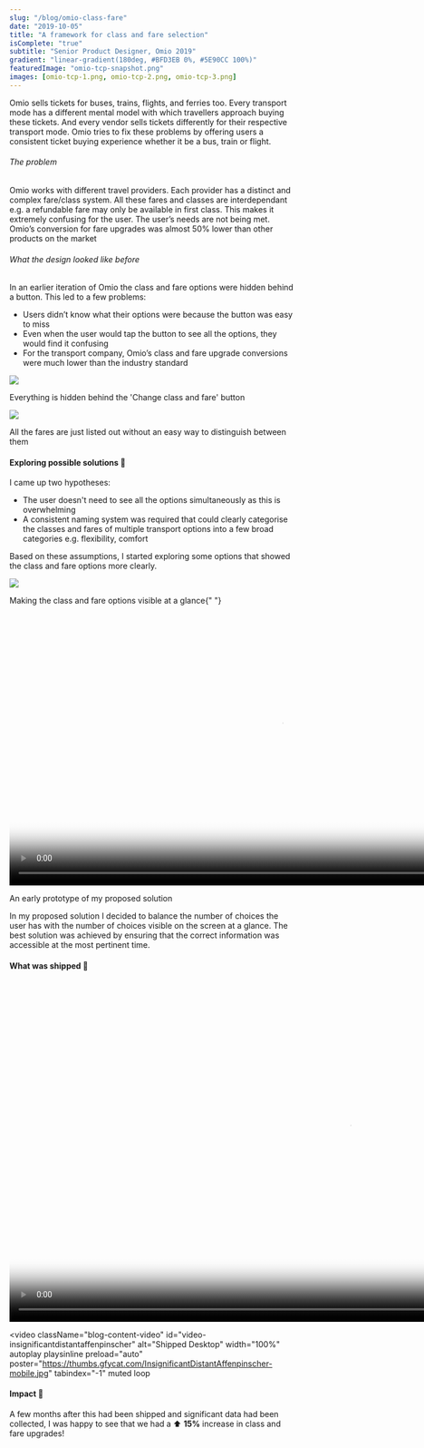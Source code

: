 ```yaml
---
slug: "/blog/omio-class-fare"
date: "2019-10-05"
title: "A framework for class and fare selection"
isComplete: "true"
subtitle: "Senior Product Designer, Omio 2019"
gradient: "linear-gradient(180deg, #BFD3EB 0%, #5E90CC 100%)"
featuredImage: "omio-tcp-snapshot.png"
images: [omio-tcp-1.png, omio-tcp-2.png, omio-tcp-3.png]
---
```


Omio sells tickets for buses, trains, flights, and ferries too. Every transport mode has a different mental model with which travellers approach buying these tickets. And every vendor sells tickets differently for their respective transport mode. Omio tries to fix these problems by offering users a consistent ticket buying experience whether it be a bus, train or flight.

###### The problem

Omio works with different travel providers. Each provider has a distinct and complex fare/class system. All these fares and classes are interdependant e.g. a refundable fare may only be available in first class. This makes it extremely confusing for the user. The user’s needs are not being met. Omio’s conversion for fare upgrades was almost 50% lower than other products on the market

###### What the design looked like before

In an earlier iteration of Omio the class and fare options were hidden behind a button. This led to a few problems:

- Users didn’t know what their options were because the button was easy to miss
- Even when the user would tap the button to see all the options, they would find it confusing
- For the transport company, Omio’s class and fare upgrade conversions were much lower than the industry standard

<div className="blog-content-image-container">
  <img
    src="https://res.cloudinary.com/dzrqeyspq/image/upload/v1621782213/omio-tcp-1_lqmfg4.png"
    className="blog-content-image"
  />
</div>
<p className="image-caption">
  Everything is hidden behind the 'Change class and fare' button
</p>

<div className="blog-content-image-container">
  <img
    src="https://res.cloudinary.com/dzrqeyspq/image/upload/v1621782213/omio-tcp-2_efed3p.png"
    className="blog-content-image"
  />
</div>
<p className="image-caption">
  All the fares are just listed out without an easy way to distinguish between
  them
</p>

#### Exploring possible solutions 🔮

I came up two hypotheses:

- The user doesn't need to see all the options simultaneously as this is overwhelming
- A consistent naming system was required that could clearly categorise the classes and fares of multiple transport options into a few broad categories e.g. flexibility, comfort

Based on these assumptions, I started exploring some options that showed the class and fare options more clearly.

<div className="blog-content-image-container">
  <img
    src="https://res.cloudinary.com/dzrqeyspq/image/upload/v1621782344/omio-tcp-3_use8gg.png"
    className="blog-content-image"
    style="max-width: 100%; max-height: 580px;"
  />
</div>
<p className="image-caption">
  Making the class and fare options visible at a glance{" "}
</p>

<div className="blog-content-image-container">
  <video
    className="blog-content-video"
    id="video-annualpowerlessamericanavocet"
    alt="AccordionBCP GIF"
    height="480px"
    autoplay
    playsinline
    preload="auto"
    poster="https://thumbs.gfycat.com/AnnualPowerlessAmericanavocet-mobile.jpg"
    tabindex="-1"
    muted
    loop
  >
    <source
      src="https://giant.gfycat.com/AnnualPowerlessAmericanavocet.mp4"
      type="video/mp4"
    />
    <source
      src="https://thumbs.gfycat.com/AnnualPowerlessAmericanavocet-mobile.mp4"
      type="video/mp4"
    />
  </video>
</div>
<p className="image-caption">An early prototype of my proposed solution</p>

In my proposed solution I decided to balance the number of choices the user has with the number of choices visible on the screen at a glance. The best solution was achieved by ensuring that the correct information was accessible at the most pertinent time.

#### What was shipped 🚀

<div className="blog-content-image-container">
  <video
    className="blog-content-video"
    id="video-consideratequarrelsomegreendarnerdragonfly"
    alt="Shipped Mobile"
    height="600px"
    autoplay
    playsinline
    preload="auto"
    poster="https://thumbs.gfycat.com/ConsiderateQuarrelsomeGreendarnerdragonfly-mobile.jpg"
    tabindex="-1"
    muted
    loop
  >
    <source
      src="https://giant.gfycat.com/ConsiderateQuarrelsomeGreendarnerdragonfly.mp4"
      type="video/mp4"
    />
    <source
      src="https://thumbs.gfycat.com/ConsiderateQuarrelsomeGreendarnerdragonfly-mobile.mp4"
      type="video/mp4"
    />
  </video>
</div>

<video
  className="blog-content-video"
  id="video-insignificantdistantaffenpinscher"
  alt="Shipped Desktop"
  width="100%"
  autoplay
  playsinline
  preload="auto"
  poster="https://thumbs.gfycat.com/InsignificantDistantAffenpinscher-mobile.jpg"
  tabindex="-1"
  muted
  loop
>
  <source
    src="https://giant.gfycat.com/InsignificantDistantAffenpinscher.mp4"
    type="video/mp4"
  />
  <source
    src="https://thumbs.gfycat.com/InsignificantDistantAffenpinscher-mobile.mp4"
    type="video/mp4"
  />
</video>

#### Impact 🍪

A few months after this had been shipped and significant data had been collected, I was happy to see that we had a ⬆️ **15%** increase in class and fare upgrades!
